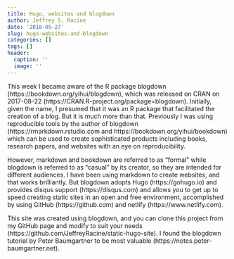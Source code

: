 ```yaml
---
title: Hugo, websites and blogdown
author: Jeffrey S. Racine
date: '2018-05-27'
slug: hugo-websites-and-blogdown
categories: []
tags: []
header:
  caption: ''
  image: ''
---
```


This week I became aware of the R package blogdown (https://bookdown.org/yihui/blogdown), which was released on CRAN on 2017-08-22 (https://CRAN.R-project.org/package=blogdown). Initially, given the name, I presumed that it was an R package that facilitated the creation of a blog. But it is much more than that. Previously I was using reproducible tools by the author of blogdown (https://rmarkdown.rstudio.com and https://bookdown.org/yihui/bookdown) which can be used to create sophisticated products including books, research papers, and websites with an eye on reproducibility.

However, markdown and bookdown are referred to as "formal" while blogdown is referred to as "casual" by its creator, so they are intended for different audiences. I have been using markdown to create websites, and that works brilliantly. But blogdown adopts Hugo (https://gohugo.io) and provides disqus support (https://disqus.com) and allows you to get up to speed creating static sites in an open and free environment, accomplished by using GitHub (https://github.com) and netlify (https://www.netlify.com).

This site was created using blogdown, and you can clone this project from my GitHub page and modify to suit your needs (https://github.com/JeffreyRacine/static-hugo-site). I found the blogdown tutorial by Peter Baumgartner to be most valuable (https://notes.peter-baumgartner.net).
